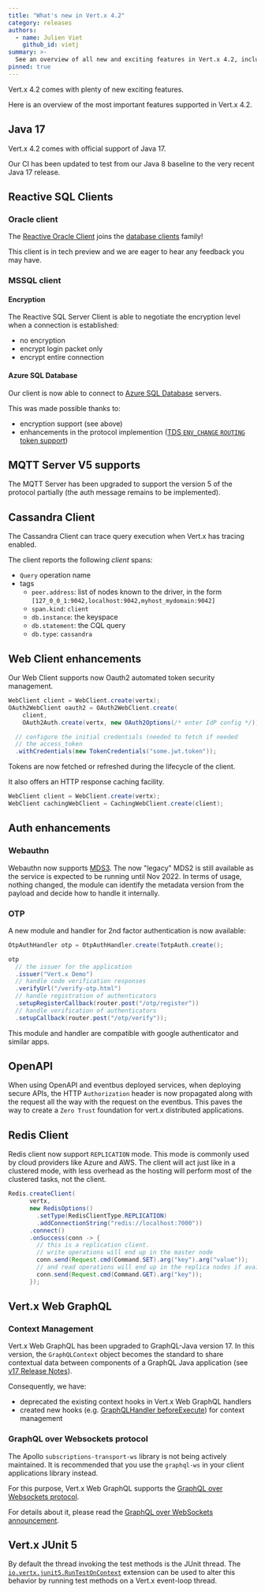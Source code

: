 ```yaml
---
title: "What's new in Vert.x 4.2"
category: releases
authors:
  - name: Julien Viet
    github_id: vietj
summary: >-
  See an overview of all new and exciting features in Vert.x 4.2, including Java 17 supports, Vert.x Oracle Client and more.
pinned: true
---
```


Vert.x 4.2 comes with plenty of new exciting features.

Here is an overview of the most important features supported in Vert.x 4.2.

## Java 17

Vert.x 4.2 comes with official support of Java 17.

Our CI has been updated to test from our Java 8 baseline to the very recent Java 17 release.

## Reactive SQL Clients

### Oracle client

The [Reactive Oracle Client](https://vertx.io/docs/4.2.0/vertx-oracle-client/java/) joins the [database clients](https://vertx.io/docs/#databases) family!

This client is in tech preview and we are eager to hear any feedback you may have.

### MSSQL client

#### Encryption

The Reactive SQL Server Client is able to negotiate the encryption level when a connection is established:

* no encryption
* encrypt login packet only
* encrypt entire connection

#### Azure SQL Database

Our client is now able to connect to [Azure SQL Database](https://docs.microsoft.com/en-us/azure/azure-sql/database/sql-database-paas-overview) servers.

This was made possible thanks to:

- encryption support (see above)
- enhancements in the protocol implemention ([TDS `ENV_CHANGE` `ROUTING` token support](https://github.com/eclipse-vertx/vertx-sql-client/pull/1038))

## MQTT Server V5 supports

The MQTT Server has been upgraded to support the version 5 of the protocol partially (the auth message remains to be implemented).

## Cassandra Client

The Cassandra Client can trace query execution when Vert.x has tracing enabled.

The client reports the following _client_ spans:

* `Query` operation name
* tags
    - `peer.address`: list of nodes known to the driver, in the form `[127_0_0_1:9042,localhost:9042,myhost_mydomain:9042]`
    - `span.kind`: `client`
    - `db.instance`: the keyspace
    - `db.statement`: the CQL query
    - `db.type`: `cassandra`

## Web Client enhancements

Our Web Client supports now Oauth2 automated token security management.

```java
WebClient client = WebClient.create(vertx);
OAuth2WebClient oauth2 = OAuth2WebClient.create(
    client,
    OAuth2Auth.create(vertx, new OAuth2Options(/* enter IdP config */)))

  // configure the initial credentials (needed to fetch if needed
  // the access_token
  .withCredentials(new TokenCredentials("some.jwt.token"));
```

Tokens are now fetched or refreshed during the lifecycle of the client.

It also offers an HTTP response caching facility.

```java
WebClient client = WebClient.create(vertx);
WebClient cachingWebClient = CachingWebClient.create(client);
```

## Auth enhancements

### Webauthn

Webauthn now supports [MDS3](https://fidoalliance.org/metadata/). The now "legacy" MDS2 is still available as the service is expected to be running until Nov 2022. In terms of usage, nothing changed, the module can identify the metadata version from the payload and decide how to handle it internally.

### OTP

A new module and handler for 2nd factor authentication is now available:

```java
OtpAuthHandler otp = OtpAuthHandler.create(TotpAuth.create();

otp
  // the issuer for the application
  .issuer("Vert.x Demo")
  // handle code verification responses
  .verifyUrl("/verify-otp.html")
  // handle registration of authenticators
  .setupRegisterCallback(router.post("/otp/register"))
  // handle verification of authenticators
  .setupCallback(router.post("/otp/verify"));
```

This module and handler are compatible with google authenticator and similar apps.

## OpenAPI

When using OpenAPI and eventbus deployed services, when deploying secure APIs, the HTTP `Authorization` header is now propagated along with the request all the way with the request on the eventbus. This paves the way to create a `Zero Trust` foundation for vert.x distributed applications.

## Redis Client

Redis client now support `REPLICATION` mode. This mode is commonly used by cloud providers like Azure and AWS. The client will act just like in a clustered mode, with less overhead as the hosting will perform most of the clustered tasks, not the client.

```java
Redis.createClient(
      vertx,
      new RedisOptions()
        .setType(RedisClientType.REPLICATION)
        .addConnectionString("redis://localhost:7000"))
      .connect()
      .onSuccess(conn -> {
        // this is a replication client.
        // write operations will end up in the master node
        conn.send(Request.cmd(Command.SET).arg("key").arg("value"));
        // and read operations will end up in the replica nodes if available
        conn.send(Request.cmd(Command.GET).arg("key"));
      });
```

## Vert.x Web GraphQL

### Context Management

Vert.x Web GraphQL has been upgraded to GraphQL-Java version 17.
In this version, the `GraphQLContext` object becomes the standard to share contextual data between components of a GraphQL Java application (see [v17 Release Notes](https://github.com/graphql-java/graphql-java/releases/tag/v17.0)).

Consequently, we have:

- deprecated the existing context hooks in Vert.x Web GraphQL handlers
- created new hooks (e.g. [GraphQLHandler beforeExecute](https://vertx.io/docs/4.2.0/apidocs/io/vertx/ext/web/handler/graphql/GraphQLHandler.html#beforeExecute-io.vertx.core.Handler-)) for context management

### GraphQL over Websockets protocol

The Apollo `subscriptions-transport-ws` library is not being actively maintained.
It is recommended that you use the `graphql-ws` in your client applications library instead.

For this purpose, Vert.x Web GraphQL supports the [GraphQL over Websockets protocol](https://vertx.io/docs/4.2.0/vertx-web-graphql/java/#_graphql_over_websocket).

For details about it, please read the [GraphQL over WebSockets announcement](https://the-guild.dev/blog/graphql-over-websockets).

## Vert.x JUnit 5

By default the thread invoking the test methods is the JUnit thread.
The [`io.vertx.junit5.RunTestOnContext`](https://vertx.io/docs/4.2.0/vertx-junit5/java/#_running_tests_on_a_vert_x_context) extension can be used to alter this behavior by running test methods on a Vert.x event-loop thread.
